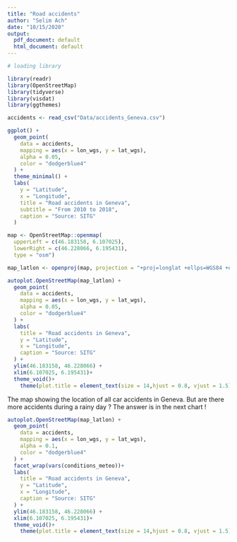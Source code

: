 ```yaml
---
title: "Road accidents"
author: "Selim Ach"
date: "10/15/2020"
output:
  pdf_document: default
  html_document: default
---
```


```r

# loading library

library(readr)
library(OpenStreetMap)
library(tidyverse)
library(visdat)
library(ggthemes)

accidents <- read_csv("Data/accidents_Geneva.csv")

ggplot() +
  geom_point(
    data = accidents,
    mapping = aes(x = lon_wgs, y = lat_wgs),
    alpha = 0.05,
    color = "dodgerblue4"
  ) +
  theme_minimal() +
  labs(
    y = "Latitude",
    x = "Longitude",
    title = "Road accidents in Geneva",
    subtitle = "From 2010 to 2018",
    caption = "Source: SITG"
  )

```


```r

map <- OpenStreetMap::openmap(
  upperLeft = c(46.183158, 6.107025),
  lowerRight = c(46.228066, 6.195431),
  type = "osm")

map_latlon <- openproj(map, projection = "+proj=longlat +ellps=WGS84 +datum=WGS84 +no_defs")

autoplot.OpenStreetMap(map_latlon) +
  geom_point(
    data = accidents,
    mapping = aes(x = lon_wgs, y = lat_wgs),
    alpha = 0.05,
    color = "dodgerblue4"
  ) +
  labs(
    title = "Road accidents in Geneva",
    y = "Latitude",
    x = "Longitude",
    caption = "Source: SITG"
  ) +
  ylim(46.183158, 46.228066) +
  xlim(6.107025, 6.195431)+
  theme_void()+
    theme(plot.title = element_text(size = 14,hjust = 0.8, vjust = 1.5))
```
The map showing the location of all car accidents in Geneva. But are there more accidents during a rainy day ? The answer is in the next chart !

```r

autoplot.OpenStreetMap(map_latlon) +
  geom_point(
    data = accidents,
    mapping = aes(x = lon_wgs, y = lat_wgs),
    alpha = 0.1,
    color = "dodgerblue4"
  ) +
  facet_wrap(vars(conditions_meteo))+
  labs(
    title = "Road accidents in Geneva",
    y = "Latitude",
    x = "Longitude",
    caption = "Source: SITG"
  ) +
  ylim(46.183158, 46.228066) +
  xlim(6.107025, 6.195431)+
  theme_void()+
    theme(plot.title = element_text(size = 14,hjust = 0.8, vjust = 1.5))
  

  

```


